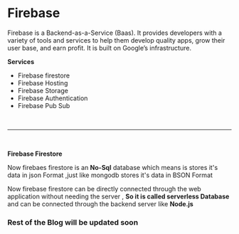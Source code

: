 # Firebase

Firebase is a Backend-as-a-Service (Baas). It provides developers with a variety of tools and services to help them develop quality apps, grow their user base, and earn profit. It is built on Google’s infrastructure.


**Services**
* Firebase firestore
* Firebase Hosting
* Firebase Storage
* Firebase Authentication
* Firebase Pub Sub

&nbsp;

-----
&nbsp;

**Firebase Firestore**

Now firebaes firestore is an **No-Sql** database which means is stores it's data in json Format ,just like mongodb stores it's data in BSON Format

Now firebase firestore can be directly connected through the web application without needing the server , **So it is called serverless Database** and can be connected through the backend server like **Node.js**


### Rest of the Blog will be updated soon